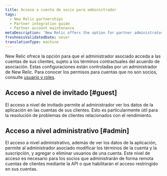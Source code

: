 ```yaml
---
title: Acceso a cuenta de socio para administrador
tags:
  - New Relic partnerships
  - Partner integration guide
  - Partner account maintenance
metaDescription: 'New Relic offers the option for partner administrators to access their customers'' accounts, subject to the contractual terms of the partnership agreement.'
freshnessValidatedDate: never
translationType: machine
---
```


New Relic ofrece la opción para que el administrador asociado acceda a las cuentas de sus clientes, sujeto a los términos contractuales del acuerdo de asociación. Estas configuraciones están controladas por un administrador de New Relic. Para conocer los permisos para cuentas que no son socios, consulte [usuario y roles](/docs/accounts-partnerships/accounts/account-billing-usage/users-roles).

## Acceso a nivel de invitado [#guest]

El acceso a nivel de invitado permite al administrador ver los datos de la aplicación en las cuentas de sus clientes. Esto es particularmente útil para la resolución de problemas de clientes relacionados con el rendimiento.

## Acceso a nivel administrativo [#admin]

El acceso a nivel administrativo, además de ver los datos de la aplicación, permite al administrador asociado modificar los términos de la cuenta y la suscripción, y agregar o eliminar usuarios de una cuenta. Este nivel de acceso es necesario para los socios que administrarán de forma remota cuentas de clientes mediante la API o que habilitarán el acceso restringido en sus cuentas.